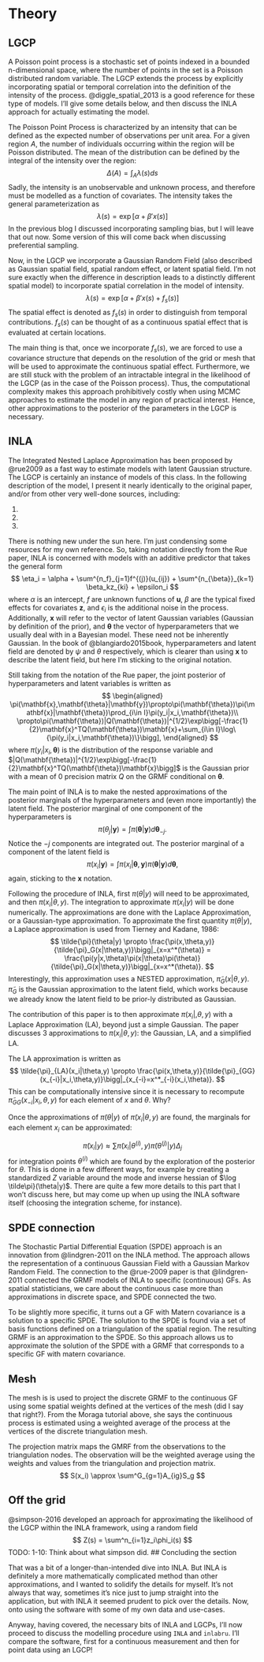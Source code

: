 # Theory

## LGCP 

A Poisson point process is a stochastic set of points indexed in a bounded n-dimensional space, where the number of points in the set is a Poisson distributed random variable. The LGCP extends the process by explicitly incorporating spatial or temporal correlation into the definition of the intensity of the process. @diggle_spatial_2013 is a good reference for these type of models. I'll give some details below, and then discuss the INLA approach for actually estimating the model. 

The Poisson Point Process is characterized by an intensity that can be defined as the expected number of observations per unit area. For a given region $A$, the number of individuals occurring within the region will be Poisson distributed. The mean of the distribution can be defined by the integral of the intensity over the region:
$$
\Delta(A) = \int_A \lambda(s)ds
$$
Sadly, the intensity is an unobservable and unknown process, and therefore must be modelled as a function of covariates. The intensity takes the general parameterization as
$$
\lambda(s) = \exp[\alpha + \beta'x(s)]
$$
In the previous blog I discussed incorporating sampling bias, but I will leave that out now. Some version of this will come back when discussing preferential sampling.

Now, in the LGCP we incorporate a Gaussian Random Field (also described as Gaussian spatial field, spatial random effect, or latent  spatial field. I'm not sure exactly when the difference in description leads to a distinctly different spatial model) to incorporate spatial correlation in the model of intensity.
$$
\lambda(s) = \exp[\alpha + \beta'x(s) + f_s(s)]
$$
The spatial effect is denoted as $f_s(s)$ in order to distinguish from temporal contributions. $f_s(s)$ can be thought of as a continuous spatial effect that is evaluated at certain locations. 

The main thing is that, once we incorporate $f_s(s)$, we are forced to use a covariance structure that depends on the resolution of the grid or mesh that will be used to approximate the continuous spatial effect. Furthermore, we are still stuck with the problem of an intractable integral in the likelihood of the LGCP (as in the case of the Poisson process). Thus, the computational complexity makes this approach prohibitively costly when using MCMC approaches to estimate the model in any region of practical interest. Hence, other approximations to the posterior of the parameters in the LGCP is necessary.

## INLA

The Integrated Nested Laplace Approximation has been proposed by @rue2009 as a fast way to estimate models with latent Gaussian structure. The LGCP is certainly an instance of models of this class. In the following description of the model, I present it nearly identically to the original paper, and/or from other very well-done sources, including: 

1.
2. 
3. 

There is nothing new under the sun here. I'm just condensing some resources for my own reference. So, taking notation directly from the Rue paper, INLA is concerned with models with an additive predictor that takes the general form 
$$
\eta_i = \alpha + \sum^{n_f}_{j=1}f^{(j)}(u_{ij}) + \sum^{n_{\beta}}_{k=1} \beta_kz_{ki} + \epsilon_i
$$
where $\alpha$ is an intercept, $f$ are unknown functions of $\mathbf{u}$, $\beta$ are the typical fixed effects for covariates $\mathbf{z}$, and $\epsilon_i$ is the additional noise in the process. Additionally, $\mathbf{x}$ will refer to the vector of latent Gaussian variables (Gaussian by definition of the prior), and $\bm{\theta}$ the vector of hyperparameters that we usually deal with in a Bayesian model. These need not be inherently Gaussian. In the book of @blangiardo2015book, hyperparameters and latent field are denoted by $\psi$ and $\theta$ respectively, which is clearer than using $\mathbf{x}$ to describe the latent field, but here I'm sticking to the original notation.

Still taking from the notation of the Rue paper, the joint posterior of hyperparameters and latent variables is written as
$$
\begin{aligned}
\pi(\mathbf{x},\mathbf{\theta}|\mathbf{y})\propto\pi(\mathbf{\theta})\pi(\mathbf{x}|\mathbf{\theta})\prod_{i\in I}\pi(y_i|x_i,\mathbf{\theta})\\
\propto\pi(\mathbf{\theta})|Q(\mathbf{\theta})|^{1/2}\exp\bigg[-\frac{1}{2}\mathbf{x}^TQ(\mathbf{\theta})\mathbf{x}+\sum_{i\in I}\log\{\pi(y_i|x_i,\mathbf{\theta})\}\bigg],
\end{aligned}
$$
where $\pi(y_i|x_i,\mathbf{\theta})$ is the distribution of the response variable and $|Q(\mathbf{\theta})|^{1/2}\exp\bigg[-\frac{1}{2}\mathbf{x}^TQ(\mathbf{\theta})\mathbf{x}\bigg]$ is the Gaussian prior with a mean of 0 precision matrix $Q$ on the GRMF conditional on $\mathbf{\theta}$.

The main point of INLA is to make the nested approximations of the posterior marginals of the hyperparameters and (even more importantly) the latent field. The posterior marginal of one component of the hyperparameters is
$$
\pi(\theta_j|\mathbf{y}) = \int \pi(\mathbf{\theta}|\mathbf{y})d\mathbf{\theta}_{-j}.
$$
Notice the $-j$ components are integrated out. The posterior marginal of a component of the latent field is
$$
\pi(x_i|\mathbf{y}) = \int \pi(x_i|\mathbf{\theta},\mathbf{y})\pi(\mathbf{\theta}|\mathbf{y})d\mathbf{\theta},
$$
again, sticking to the $\mathbf{x}$ notation. 

Following the procedure of INLA, first $\pi(\theta|y)$ will need to be approximated, and then $\pi(x_i|\theta,y)$. The integration to approximate $\pi(x_i|y)$ will be done numerically. The approximations are done with the Laplace Approximation, or a Gaussian-type approximation. To approximate the first quantity $\pi(\theta|y)$, a Laplace approximation is used from Tierney and Kadane, 1986: 
$$
\tilde{\pi}(\theta|y) \propto \frac{\pi(x,\theta,y)}{\tilde{\pi}_G(x|\theta,y)}\bigg|_{x=x^*(\theta)} = \frac{\pi(y|x,\theta)\pi(x|\theta)\pi(\theta)}{\tilde{\pi}_G(x|\theta,y)}\bigg|_{x=x^*(\theta)}.
$$
Interestingly, this approximation uses a NESTED approximation, $\tilde{\pi}_G(x|\theta,y)$. $\tilde{\pi}_G$ is the Gaussian approximation to the latent field, which works because we already know the latent field to be prior-ly distributed as Gaussian.
 
The contribution of this paper is to then approximate $\pi(x_i|, \theta, y)$ with a Laplace Approximation (LA), beyond just a simple Gaussian. The paper discusses 3 approximations to $\pi(x_i|\theta, y)$: the Gaussian, LA, and a simplified LA.

The LA approximation is written as
$$
\tilde{\pi}_{LA}(x_i|\theta,y) \propto \frac{\pi(x,\theta,y)}{\tilde{\pi}_{GG}(x_{-i}|x_i,\theta,y)}\bigg|_{x_{-i}=x^*_{-i}(x_i,\theta)}.
$$
This can be computationally intensive since it is necessary to recompute $\tilde{\pi}_{GG}(x_{-i}|x_i,\theta,y)$ for each element of $x$ and $\theta$. Why?

Once the approximations of $\tilde{\pi}(\theta|y)$ of $\tilde{\pi}(x_i|\theta,y)$ are found, the marginals for each element $x_i$ can be approximated:

$$
\tilde{\pi}(x_i|y) \approx\sum\tilde{\pi}(x_i|\theta^{(i)},y)\tilde{\pi}(\theta^{(j)}|y)\Delta_j
$$
for integration points $\theta^{(i)}$ which are found by the exploration of the posterior for $\theta$. This is done in a few different ways, for example by creating a standardized $Z$ variable around the mode and inverse hessian of $\log \tilde\pi}(\theta|y)$. There are quite a few more details to this part that I won't discuss here, but may come up when up using the INLA software itself (choosing the integration scheme, for instance).


## SPDE connection

The Stochastic Partial Differential Equation (SPDE) approach is an innovation from @lindgren-2011 on the INLA method. The approach allows the representation of a continuous Gaussian Field with a Gaussian Markov Random Field. The connection to the @rue-2009 paper is that @lindgren-2011 connected the GRMF models of INLA to specific (continuous) GFs. As spatial statisticians, we care about the continuous case more than approximations in discrete space, and SPDE connected the two.

To be slightly more specific, it turns out a GF with Matern covariance is a solution to a specific SPDE. The solution to the SPDE is found via a set of basis functions defined on a triangulation of the spatial region. The resulting GRMF is an approximation to the SPDE. So this approach allows us to approximate the solution of the SPDE with a GRMF that corresponds to a specific GF with matern covariance.


## Mesh

The mesh is is used to project the discrete GRMF to the continuous GF using some spatial weights defined at the vertices of the mesh (did I say that right?). 
From the Moraga tutorial above, she says the continuous process is estimated using a weighted average of the process at the vertices of the discrete triangulation mesh.

The projection matrix maps the GMRF from the observations to the triangulation nodes. The observation will be the weighted average using the weights and values from the triangulation and projection matrix.
$$ 
S(x_i) \approx \sum^G_{g=1}A_{ig}S_g 
$$

## Off the grid

@simpson-2016 developed an approach for approximating the likelihood of the LGCP within the INLA framework, using a random field
$$
Z(s) = \sum^n_{i=1}z_i\phi_i(s)
$$
TODO: 1-10: Think about what simpson did.
## Concluding the section

That was a bit of a longer-than-intended dive into INLA. But INLA is definitely a more mathematically complicated method than other approximations, and I wanted to solidify the details for myself. It's not always that way, sometimes it's nice just to jump straight into the application, but with INLA it seemed prudent to pick over the details. Now, onto using the software with some of my own data and use-cases. 

Anyway, having covered, the necessary bits of INLA and LGCPs, I'll now proceed to discuss the modelling procedure using ```INLA``` and ```inlabru```. I'll compare the software, first for a continuous measurement and then for point data using an LGCP!